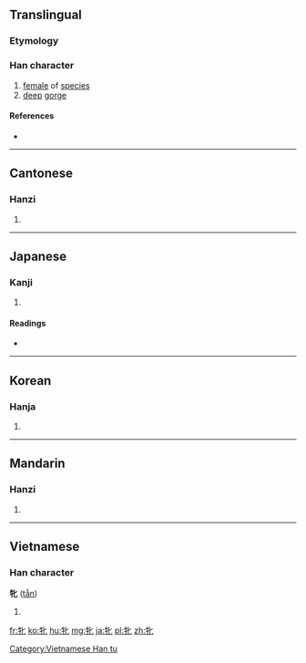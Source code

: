 {{also|牡}}
==Translingual==
{{zh-forms}}

===Etymology===
{{Han compound|牛|匕|c1=s|c2=p|t1=cattle|ls=psc}}

===Han character===
{{Han char|rn=93|rad=牛|as=02|sn=6|four=2151<sub>0</sub>|canj=竹手心 (HQP)}}

# [[female]] of [[species]]
# [[deep]] [[gorge]]

====References====
* {{Han ref|kx=0697.020|dkj=19925|dj=1109.010|hdz=31800.040|uh=725D|ud=29277|bh=A6C9|bd=42697}}

----

==Cantonese==

===Hanzi===
{{yue-hanzi|jyut=[[pan5]]|y=pan5}}

# {{defn|lang=yue|sort=牛02}}

----

==Japanese==

===Kanji===
{{ja-kanji|grade=|rs=牛02}}

# {{defn|lang=ja|sort=牛02}}

====Readings====
* {{ja-readings|on=[[ひん]] (hin)|kun=[[めす]] (mesu)}}

----

==Korean==

===Hanja===
{{ko-hanja|hangeul=빈|eumhun=|rv=bin|mr=pin|y=pin}}

# {{defn|lang=ko|sort=牛02}}

----

==Mandarin==

===Hanzi===
{{cmn-hanzi|pin=[[pìn]] ([[pin4]])|wg=p'in<sup>4</sup>}}

# {{defn|lang=cmn|sort=牛02}}

----

==Vietnamese==

===Han character===
'''牝''' ([[tẫn]])

# {{defn|vi}}

[[Category:Vietnamese Han tu]]

[[fr:牝]]
[[ko:牝]]
[[hu:牝]]
[[mg:牝]]
[[ja:牝]]
[[pl:牝]]
[[zh:牝]]